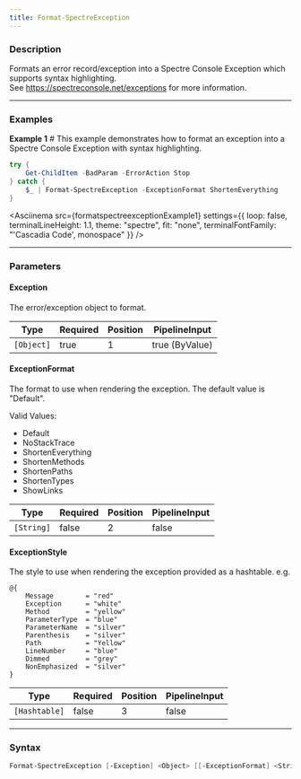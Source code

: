 ```yaml
---
title: Format-SpectreException
---
```









### Description

Formats an error record/exception into a Spectre Console Exception which supports syntax highlighting.  
See https://spectreconsole.net/exceptions for more information.



---


### Examples


**Example 1**  # This example demonstrates how to format an exception into a Spectre Console Exception with syntax highlighting.



```powershell
try {
    Get-ChildItem -BadParam -ErrorAction Stop
} catch {
    $_ | Format-SpectreException -ExceptionFormat ShortenEverything
}
```
<Asciinema
    src={formatspectreexceptionExample1}
    settings={{
        loop: false,
        terminalLineHeight: 1.1,
        theme: "spectre",
        fit: "none",
        terminalFontFamily: "'Cascadia Code', monospace"
    }}
/>


---


### Parameters
#### **Exception**

The error/exception object to format.






|Type      |Required|Position|PipelineInput |
|----------|--------|--------|--------------|
|`[Object]`|true    |1       |true (ByValue)|



#### **ExceptionFormat**

The format to use when rendering the exception. The default value is "Default".



Valid Values:

* Default
* NoStackTrace
* ShortenEverything
* ShortenMethods
* ShortenPaths
* ShortenTypes
* ShowLinks






|Type      |Required|Position|PipelineInput|
|----------|--------|--------|-------------|
|`[String]`|false   |2       |false        |



#### **ExceptionStyle**

The style to use when rendering the exception provided as a hashtable. e.g. 
```
@{
    Message        = "red"
    Exception      = "white"
    Method         = "yellow"
    ParameterType  = "blue"
    ParameterName  = "silver"
    Parenthesis    = "silver"
    Path           = "Yellow"
    LineNumber     = "blue"
    Dimmed         = "grey"
    NonEmphasized  = "silver"
}
```






|Type         |Required|Position|PipelineInput|
|-------------|--------|--------|-------------|
|`[Hashtable]`|false   |3       |false        |





---


### Syntax
```powershell
Format-SpectreException [-Exception] <Object> [[-ExceptionFormat] <String>] [[-ExceptionStyle] <Hashtable>] [<CommonParameters>]
```

